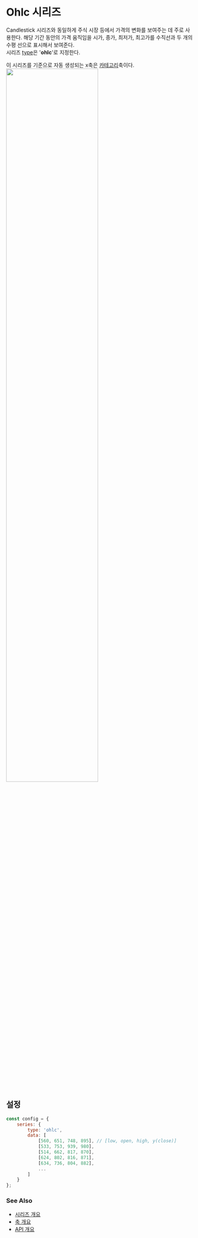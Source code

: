 # Ohlc 시리즈

Candlestick 시리즈와 동일하게 주식 시장 등에서 가격의 변화를 보여주는 데 주로 사용한다.
해당 기간 동안의 가격 움직임을 시가, 종가, 최저가, 최고가를 수직선과 두 개의 수평 선으로 표시해서 보여준다.<br/>
시리즈 [type](/config/config/series#type)은 '**ohlc**'로 지정한다.<br/>

이 시리즈를 기준으로 자동 생성되는 x축은 [카테고리](/config/config/xAxis/category)축이다.
<FiddleLink label="Try Ohlc" href="https:/jsfiddle.net/gh/get/library/pure/realgrid/realchart-demo/tree/master/guide/series/ohlc"/>
<img src="/images/guide/series/ohlc-01.png" width="70%" className="border-img"/>

## 설정

```js
const config = {
    series: {
        type: 'ohlc',
        data: [
            [560, 651, 748, 895], // [low, open, high, y(close)]
            [533, 753, 939, 980],
            [514, 662, 817, 870],
            [624, 802, 816, 871],
            [634, 736, 804, 882],
            ...
        ]
    }
};
```

### See Also

- [시리즈 개요](/guide/series)
- [축 개요](/guide/axes)
- [API 개요](/docs)